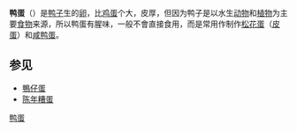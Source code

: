 {{Unreferenced|time=2012-12-14T06:26:22+00:00 }}
{{Expand|time=2013-05-06T14:19:02+00:00 }}
'''鸭蛋'''（{{lang-en|Duck Egg}}）是[[鸭子|鸭子]]生的[[卵|卵]]，比[[鸡蛋|鸡蛋]]个大，皮厚，但因为鸭子是以水生[[动物|动物]]和[[植物|植物]]为主要[[食物|食物]]来源，所以鸭蛋有腥味，一般不會直接食用，而是常用作制作[[松花蛋|松花蛋]]（[[皮蛋|皮蛋]]）和[[咸鸭蛋|咸鸭蛋]]。

==参见==
*[[鴨仔蛋|鴨仔蛋]]
*[[陈年糟蛋|陈年糟蛋]]

[[Category:鸭蛋|]]